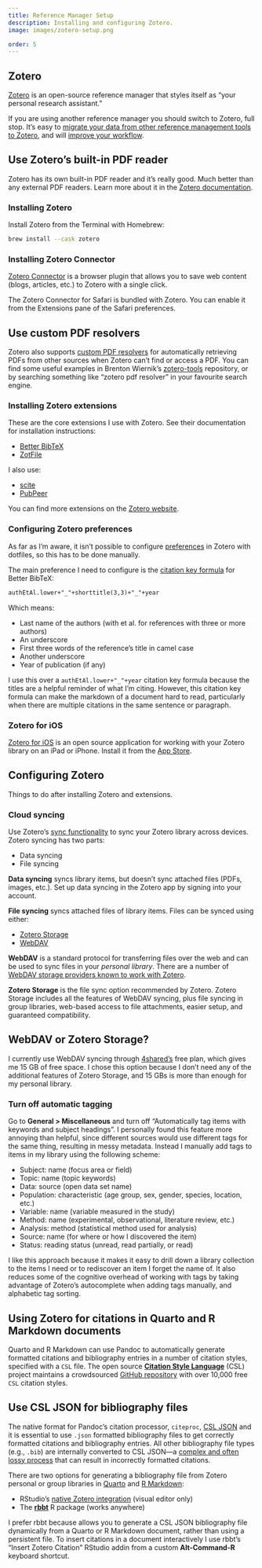 ```yaml
---
title: Reference Manager Setup
description: Installing and configuring Zotero.
image: images/zotero-setup.png

order: 5
---
```


## Zotero

[Zotero](https://www.zotero.org) is an open-source reference manager that styles itself as "your personal research assistant."

If you are using another reference manager you should switch to Zotero, full stop. It's easy to [migrate your data from other reference management tools to Zotero](https://www.zotero.org/support/moving_to_zotero), and will [improve your workflow](https://www.andrewheiss.com/blog/2023/01/08/bibdesk-to-zotero-pandoc/).

::: {.callout-tip}
## Use Zotero's built-in PDF reader

Zotero has its own built-in PDF reader and it's really good. Much better than any external PDF readers. Learn more about it in the [Zotero documentation](https://www.zotero.org/support/pdf_reader).
:::

### Installing Zotero

Install Zotero from the Terminal with Homebrew:

```bash
brew install --cask zotero
```

### Installing Zotero Connector

[Zotero Connector](https://www.zotero.org/download/connectors) is a browser plugin that allows you to save web content (blogs, articles, etc.) to Zotero with a single click.

The Zotero Connector for Safari is bundled with Zotero. You can enable it from the Extensions pane of the Safari preferences.

::: {.callout-tip}
## Use custom PDF resolvers

Zotero also supports [custom PDF resolvers](https://www.zotero.org/support/kb/custom_pdf_resolvers) for automatically retrieving PDFs from other sources when Zotero can’t find or access a PDF. You can find some useful examples in Brenton Wiernik’s [zotero-tools](https://github.com/bwiernik/zotero-tools/blob/master/engines.json) repository, or by searching something like “zotero pdf resolver” in your favourite search engine.
:::

### Installing Zotero extensions

These are the core extensions I use with Zotero. See their documentation for installation instructions:

- [Better BibTeX](https://retorque.re/zotero-better-bibtex/)
- [ZotFile](http://zotfile.com)

I also use:

- [scite](https://github.com/scitedotai/scite-zotero-plugin)
- [PubPeer](https://github.com/PubPeerFoundation/pubpeer_zotero_plugin)

You can find more extensions on the [Zotero website](https://www.zotero.org/support/plugins).

### Configuring Zotero preferences

As far as I'm aware, it isn't possible to configure [preferences](https://www.zotero.org/support/preferences) in Zotero with dotfiles, so this has to be done manually.

The main preference I need to configure is the [citation key formula](https://retorque.re/zotero-better-bibtex/citing/#configurable-citekey-generator) for Better BibTeX:

```md
authEtAl.lower+"_"+shorttitle(3,3)+"_"+year
```

Which means:

- Last name of the authors (with et al. for references with three or more authors)
- An underscore
- First three words of the reference's title in camel case
- Another underscore
- Year of publication (if any)

I use this over a `authEtAl.lower+"_"+year` citation key formula because the titles are a helpful reminder of what I'm citing. However, this citation key formula can make the markdown of a document hard to read, particularly when there are multiple citations in the same sentence or paragraph.

### Zotero for iOS

[Zotero for iOS](https://www.zotero.org/support/ios) is an open source application for working with your Zotero library on an iPad or iPhone. Install it from the [App Store](https://apps.apple.com/us/app/zotero/id1513554812).

## Configuring Zotero

Things to do after installing Zotero and extensions.

### Cloud syncing

Use Zotero's [sync functionality](https://www.zotero.org/support/sync) to sync your Zotero library across devices. Zotero syncing has two parts:

- Data syncing
- File syncing

**Data syncing** syncs library items, but doesn't sync attached files (PDFs, images, etc.). Set up data syncing in the Zotero app by signing into your account.

**File syncing** syncs attached files of library items. Files can be synced using either:

- [Zotero Storage](https://www.zotero.org/support/sync#zotero_storage)
- [WebDAV](https://www.zotero.org/support/sync#webdav)

**WebDAV** is a standard protocol for transferring files over the web and can be used to sync files in your *personal library*. There are a number of [WebDAV storage providers known to work with Zotero](https://www.zotero.org/support/kb/webdav_services).

**Zotero Storage** is the file sync option recommended by Zotero. Zotero Storage includes all the features of WebDAV syncing, plus file syncing in group libraries, web-based access to file attachments, easier setup, and guaranteed compatibility.

::: {.callout-note collapse=true}
## WebDAV or Zotero Storage?

I currently use WebDAV syncing through [4shared's](http://www.4shared.com/features.jsp) free plan, which gives me 15 GB of free space. I chose this option because I don't need any of the additional features of Zotero Storage, and 15 GBs is more than enough for my personal library.
:::

### Turn off automatic tagging

Go to **General > Miscellaneous** and turn off "Automatically tag items with keywords and subject headings". I personally found this feature more annoying than helpful, since different sources would use different tags for the same thing, resulting in messy metadata. Instead I manually add tags to items in my library using the following scheme:

- Subject: name (focus area or field)
- Topic: name (topic keywords)
- Data: source (open data set name)
- Population: characteristic (age group, sex, gender, species, location, etc.)
- Variable: name (variable measured in the study)
- Method: name (experimental, observational, literature review, etc.)
- Analysis: method (statistical method used for analysis)
- Source: name (for where or how I discovered the item)
- Status: reading status (unread, read partially, or read)

I like this approach because it makes it easy to drill down a library collection to the items I need or to rediscover an item I forget the name of. It also reduces some of the cognitive overhead of working with tags by taking advantage of Zotero's autocomplete when adding tags manually, and alphabetic tag sorting.

## Using Zotero for citations in Quarto and R Markdown documents

Quarto and R Markdown can use Pandoc to automatically generate formatted citations and bibliography entries in a number of citation styles, specified with a `CSL` file. The open source [**Citation Style Language**](https://citationstyles.org) (CSL) project maintains a crowdsourced [GitHub repository](https://github.com/citation-style-language/styles) with over 10,000 free `CSL` citation styles.

::: {.callout-tip}
## Use CSL JSON for bibliography files

The native format for Pandoc's citation processor, `citeproc`, [CSL JSON](https://citeproc-js.readthedocs.io/en/latest/csl-json/markup.html) and it is essential to use `.json` formatted bibliography files to get correctly formatted citations and bibliography entries. All other bibliography file types (e.g., `.bib`) are internally converted to CSL JSON---a [complex and often lossy process](https://retorque.re/zotero-better-bibtex/exporting/pandoc/#use-csl-not-bibtex-with-pandoc) that can result in incorrectly formatted citations.
:::

There are two options for generating a bibliography file from Zotero personal or group libraries in [Quarto](https://quarto.org/docs/authoring/footnotes-and-citations.html) and [R Markdown](https://rstudio.github.io/visual-markdown-editing/citations.html):

- RStudio's [native Zotero integration](https://rstudio.github.io/visual-markdown-editing/citations.html) (visual editor only)
- The [**rbbt**](https://github.com/paleolimbot/rbbt) R package (works anywhere)

I prefer rbbt because allows you to generate a CSL JSON bibliography file dynamically from a Quarto or R Markdown document, rather than using a persistent file. To insert citations in a document interactively I use rbbt's "Insert Zotero Citation" RStudio addin from a custom **Alt-Command-R** keyboard shortcut.
